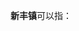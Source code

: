 '''新丰镇'''可以指：
{{PRC admin/disambig|32/09/82/110/000|33/04/02/103/000|44/51/22/104/000|45/09/81/113/000|51/06/81/108/000}}
{{disambig|cat=三字中国镇名消歧义}}